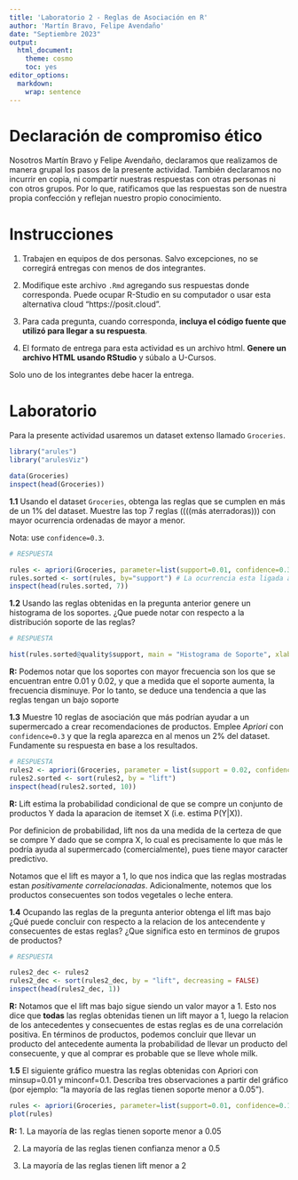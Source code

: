 ```yaml
---
title: 'Laboratorio 2 - Reglas de Asociación en R'
author: 'Martín Bravo, Felipe Avendaño'
date: "Septiembre 2023"
output: 
  html_document: 
    theme: cosmo
    toc: yes
editor_options: 
  markdown: 
    wrap: sentence
---
```


# Declaración de compromiso ético

Nosotros Martín Bravo y Felipe Avendaño, declaramos que realizamos de manera grupal los pasos de la presente actividad.
También declaramos no incurrir en copia, ni compartir nuestras respuestas con otras personas ni con otros grupos.
Por lo que, ratificamos que las respuestas son de nuestra propia confección y reflejan nuestro propio conocimiento.

# Instrucciones

1.  Trabajen en equipos de dos personas. Salvo excepciones, no se corregirá entregas con menos de dos integrantes.

2.  Modifique este archivo `.Rmd` agregando sus respuestas donde corresponda. Puede ocupar R-Studio en su computador o usar esta alternativa cloud "https://posit.cloud".

3.  Para cada pregunta, cuando corresponda, **incluya el código fuente que utilizó para llegar a su respuesta**.

4.  El formato de entrega para esta actividad es un archivo html. **Genere un archivo HTML usando RStudio** y súbalo a U-Cursos.

Solo uno de los integrantes debe hacer la entrega.

# Laboratorio

Para la presente actividad usaremos un dataset extenso llamado `Groceries`.

```r
library("arules")
library("arulesViz")

data(Groceries)
inspect(head(Groceries))
```

**1.1** Usando el dataset `Groceries`, obtenga las reglas que se cumplen en más de un 1% del dataset.
Muestre las top 7 reglas ((((más aterradoras))) con mayor ocurrencia ordenadas de mayor a menor.

Nota: use `confidence=0.3`.

```r
# RESPUESTA

rules <- apriori(Groceries, parameter=list(support=0.01, confidence=0.3))
rules.sorted <- sort(rules, by="support") # La ocurrencia esta ligada al support
inspect(head(rules.sorted, 7))
```

**1.2** Usando las reglas obtenidas en la pregunta anterior genere un histograma de los soportes. ¿Que puede notar con respecto a la distribución soporte de las reglas?

```r
# RESPUESTA

hist(rules.sorted@quality$support, main = "Histograma de Soporte", xlab = "Soporte")

```

**R:**
Podemos notar que los soportes con mayor frecuencia son los que se encuentran entre 0.01 y 0.02, y que a medida que el soporte aumenta, la frecuencia disminuye. Por lo tanto, se deduce una tendencia a que las reglas tengan un bajo soporte

**1.3** Muestre 10 reglas de asociación que más podrían ayudar a un supermercado a crear recomendaciones de productos.
Emplee *Apriori* con `confidence=0.3` y que la regla aparezca en al menos un 2% del dataset.
Fundamente su respuesta en base a los resultados.

```r
# RESPUESTA
rules2 <- apriori(Groceries, parameter = list(support = 0.02, confidence = 0.3))
rules2.sorted <- sort(rules2, by = "lift")
inspect(head(rules2.sorted, 10))
```

**R:**
Lift estima la probabilidad condicional de que se compre un conjunto de productos Y
dada la aparacion de itemset X (i.e. estima P(Y|X)).

Por definicion de probabilidad, lift nos da una medida de la certeza de que se compre Y dado que se compra X,
lo cual es precisamente lo que más le podría ayuda al supermercado (comercialmente), pues tiene mayor caracter predictivo.

Notamos que el lift es mayor a 1, lo que nos indica que las reglas mostradas estan *positivamente correlacionadas*. 
Adicionalmente, notemos que los productos consecuentes son todos vegetales o leche entera.


**1.4** Ocupando las reglas de la pregunta anterior obtenga el lift mas bajo ¿Qué puede concluir con respecto a la relacion de los antecendente y consecuentes de estas reglas? ¿Que significa esto en terminos de grupos de productos?

```r
# RESPUESTA

rules2_dec <- rules2
rules2_dec <- sort(rules2_dec, by = "lift", decreasing = FALSE)
inspect(head(rules2_dec, 1))
```
**R:**
Notamos que el lift mas bajo sigue siendo un valor mayor a 1. 
Esto nos dice que **todas** las reglas obtenidas tienen un lift mayor a 1, luego la relacion de los antecedentes y consecuentes de estas reglas es de una correlación positiva.
En términos de productos, podemos concluir que llevar un producto del antecedente aumenta la probabilidad de llevar un producto del consecuente, y que al comprar es probable que se lleve whole milk.


**1.5** El siguiente gráfico muestra las reglas obtenidas con Apriori con minsup=0.01 y minconf=0.1.
Describa tres observaciones a partir del gráfico (por ejemplo: "la mayoría de las reglas tienen soporte menor a 0.05").

```r
rules <- apriori(Groceries, parameter=list(support=0.01, confidence=0.1))
plot(rules)
```

**R:**
1. La mayoría de las reglas tienen soporte menor a 0.05

2. La mayoría de las reglas tienen confianza menor a 0.5

3. La mayoría de las reglas tienen lift menor a 2
